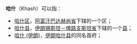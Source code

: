 '''哈什'''（Khash）可以指：
*[[哈什区|哈什区]]，[[阿富汗|阿富汗]][[巴达赫尚省|巴达赫尚省]]下辖的一个区；
*[[哈什县|哈什县]]，[[伊朗|伊朗]][[锡斯坦－俾路支斯坦省|锡斯坦－俾路支斯坦省]]下辖的一个[[县_(伊朗)|县]]；
*[[哈什_(伊朗)|哈什 (伊朗)]]，[[伊朗|伊朗]][[哈什县|哈什县]]的同名首府；
{{disambig|K|Cat=二字地名消歧义}}